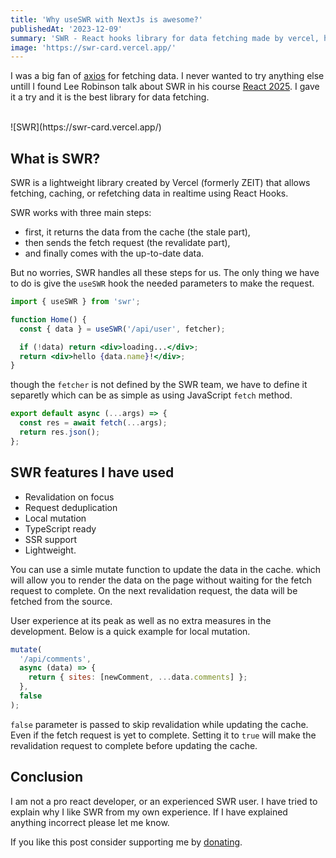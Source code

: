 ```yaml
---
title: 'Why useSWR with NextJs is awesome?'
publishedAt: '2023-12-09'
summary: 'SWR - React hooks library for data fetching made by vercel, has a bright future.'
image: 'https://swr-card.vercel.app/'
---
```


I was a big fan of [axios](https://axios-http.com/) for fetching data. I never wanted to try anything else untill I found Lee Robinson talk about SWR in his course [React 2025](https://www.react2025.com). I gave it a try and it is the best library for data fetching.

<br />
![SWR](https://swr-card.vercel.app/)

## What is SWR?

SWR is a lightweight library created by Vercel (formerly ZEIT) that allows fetching, caching, or refetching data in realtime using React Hooks.

SWR works with three main steps:

- first, it returns the data from the cache (the stale part),
- then sends the fetch request (the revalidate part),
- and finally comes with the up-to-date data.

But no worries, SWR handles all these steps for us. The only thing we have to do is give the `useSWR` hook the needed parameters to make the request.

```jsx
import { useSWR } from 'swr';

function Home() {
  const { data } = useSWR('/api/user', fetcher);

  if (!data) return <div>loading...</div>;
  return <div>hello {data.name}!</div>;
}
```

though the `fetcher` is not defined by the SWR team, we have to define it separetly which can be as simple as using JavaScript `fetch` method.

```js
export default async (...args) => {
  const res = await fetch(...args);
  return res.json();
};
```

## SWR features I have used

- Revalidation on focus
- Request deduplication
- Local mutation
- TypeScript ready
- SSR support
- Lightweight.

You can use a simle mutate function to update the data in the cache. which will allow you to render the data on the page without waiting for the fetch request to complete. On the next revalidation request, the data will be fetched from the source.

User experience at its peak as well as no extra measures in the development. Below is a quick example for local mutation.

```js
mutate(
  '/api/comments',
  async (data) => {
    return { sites: [newComment, ...data.comments] };
  },
  false
);
```

`false` parameter is passed to skip revalidation while updating the cache. Even if the fetch request is yet to complete. Setting it to `true` will make the revalidation request to complete before updating the cache.

## Conclusion

I am not a pro react developer, or an experienced SWR user. I have tried to explain why I like SWR from my own experience. If I have explained anything incorrect please let me know.

If you like this post consider supporting me by [donating](https://www.buymeacoffee.com/tiluckdave).
